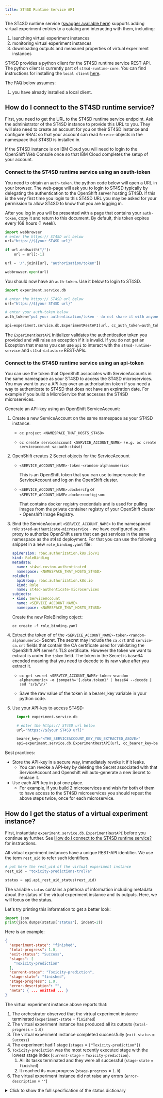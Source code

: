 ```yaml
---
title: ST4SD Runtime Service API
---
```


<!--

  Copyright IBM Inc. All Rights Reserved.
  SPDX-License-Identifier: Apache-2.0

-->

The ST4SD runtime service ([swagger available here](/api-docs/openapi/st4sd-runtime-service/st4sd-runtime-service.openapi.html)) supports adding virtual experiment entries to a catalog and interacting with them, including:

1. launching virtual experiment instances
2. monitoring virtual experiment instances
3. downloading outputs and measured properties of virtual experiment instances

ST4SD provides a python client for the ST4SD runtime service REST-API. The python client is currently part of `st4sd-runtime-core`. You can find instructions for installing the `local client` [here](/installation#set-up-local-client).

The FAQ below assumes:
1. you have already installed a local client.

## How do I connect to the ST4SD runtime service?

First, you need to get the URL to the ST4SD runtime service endpoint. Ask the administrator of the ST4SD instance to provide this URL to you. They will also need to create an account for you on their ST4SD instance and configure RBAC so that your account can read `Service` objects in the namespace that ST4SD is installed in.

If the ST4SD instance is on IBM Cloud you will need to login to the OpenShift Web Console once so that IBM Cloud completes the setup of your account.

### Connect to the ST4SD runtime service using an oauth-token

You need to obtain an `auth-token`. the python code below will open a URL in your browser. The web-page will ask you to login to ST4SD typically by delegating the authentication to the OpenShift server hosting ST4SD. If this is the very first time you login to this ST4SD URL you may be asked for your permission to allow ST4SD to know that you are logging in.

After you log in you will be presented with a page that contains your `auth-token`, copy it and return to this document. By default, this token expires every 168 hours (1 week).

```python
import webbrowser
# enter the https:// ST4SD url below
url="https://${your ST4SD url}"

if url.endswith("/"):
    url = url[:-1]

url = '/'.join([url, "authorisation/token"])

webbrowser.open(url)
```

You should now have an `auth-token`. Use it below to login to ST4SD.

```python
import experiment.service.db

# enter the https:// ST4SD url below
url="https://${your ST4SD url}"

# enter your auth-token below
auth_token="put your authentication/token - do not share it with anyone"

api=experiment.service.db.ExperimentRestAPI(url, cc_auth_token=auth_token)
```

The `ExperimentRestAPI` initializer validates the authentication token you provided and will raise an exception if it is invalid. If you do not get an Exception that means you can use `api` to interact with the `st4sd-runtime-service` and `st4sd-datastore` REST-APIs.

### Connect to the ST4SD runtime service using an api-token

You can use the token that OpenShift associates with ServiceAccounts in the same namespace as your ST4SD to access the ST4SD microservices. You may want to use a API-key over an authorisation token if you need a way to authenticate to ST4SD that does not have an expiration date. For example if you build a MicroService that accesses the ST4SD microservices.

Generate an API-key using an OpenShift ServiceAccount:

  1.  Create a new ServiceAccount on the same namespace as your ST4SD instance:
        - ``` 
          oc project <NAMESPACE_THAT_HOSTS_ST4SD>
        - ```
          oc create serviceaccount <SERVICE_ACCOUNT_NAME> (e.g. oc create serviceaccount sa-auth-st4sd)
          ```

  2.  OpenShift creates 2 Secret objects for the ServiceAccount
        - `<SERVICE_ACCOUNT_NAME>-token-<random-alphanumeric>`:

          This is an OpenShift token that you can use to impersonate the ServiceAccount and log on the OpenShift cluster.
        - `<SERVICE_ACCOUNT_NAME>.dockercfg` or `<SERVICE_ACCOUNT_NAME>.dockerconfigjson`:
        
          That contains docker registry credentials and is used for pulling images from the private container registry of your OpenShift cluster - Openshift Image Registry.

  3.  Bind the ServiceAccount `<SERVICE_ACCOUNT_NAME>` to the namespaced role `st4sd-authenticate-microservice` - we have configured oauth-proxy to authorize OpenShift users that can get services in the same namespace as the st4sd deployment. For that you can use the following snippet in a new `role_binding.yaml` file:
        ```yaml 
        apiVersion: rbac.authorization.k8s.io/v1
        kind: RoleBinding
        metadata:
          name: st4sd-custom-authenticated
          namespace: <NAMESPACE_THAT_HOSTS_ST4SD>
        roleRef:
          apiGroup: rbac.authorization.k8s.io
          kind: Role
          name: st4sd-authenticate-microservices
        subjects:
        - kind: ServiceAccount
          name: <SERVICE_ACCOUNT_NAME>
          namespace: <NAMESPACE_THAT_HOSTS_ST4SD>
        ```
      Create the new RoleBinding object:
        ```
        oc create -f role_binding.yaml
        ```

  4.  Extract the token of of the `<SERVICE_ACCOUNT_NAME>-token-<random-alphanumeric>` Secret. The secret may include the `ca.crt` and `service-ca.crt` fields that contain the CA certificate used for validating the OpenShift API server's TLS certificate. However the token we want to extract is under the `token` field. The token in the Secret is base64 encoded meaning that you need to decode to its raw value after you extract it.
      - ```
        oc get secret <SERVICE_ACCOUNT_NAME>-token-<random-alphanumeric> -o jsonpath='{.data.token}' | base64 --decode | sed 's/$/\n/'
        ```
      - Save the raw value of the token in a bearer_key variable in your python code.

  5.  Use your API-key to access ST4SD:
      ```python 
        import experiment.service.db

        # enter the https:// ST4SD url below
        url="https://${your ST4SD url}"

        bearer_key="<THE_SERVICEACCOUNT_KEY_YOU_EXTRACTED_ABOVE>"
        api=experiment.service.db.ExperimentRestAPI(url, cc_bearer_key=bearer_key)
        ```


Best practices:
  - Store the API-key in a secure way, immediately revoke it if it leaks.
    - You can revoke a API-key by deleting the Secret associated with that ServiceAccount and Openshift will auto-generate a new Secret to replace it.
  - Use each API-key in just one place.
    - For example, if you build 2 microservices and wish for both of them to have access to the ST4SD microservices you should repeat the above steps twice, once for each microservice.


## How do I get the status of a virtual experiment instance?

First, instantiate `experiment.service.db.ExperimentRestAPI` before you continue ay further. See [How do I connect to the ST4SD runtime service?](#how-do-i-connect-to-the-st4sd-runtime-service) for instructions.


All virtual experiment instances have a unique REST-API identifier. We use the term `rest_uid` to refer such identifiers.

```python
# put here the rest_uid of the virtual experiment instance
rest_uid = "toxicity-predictions-trol7a"

status = api.api_rest_uid_status(rest_uid)
```

The variable `status` contains a plethora of information including metadata about the status of the virtual experiment instance and its outputs. Here, we will focus on the status.

Let's try printing this information to get a better look:

```python
import json
print(json.dumps(status['status'], indent=2))
```

Here is an example:

```json
{
  "experiment-state": "finished",
  "total-progress": 1.0,
  "exit-status": "Success",
  "stages": [
    "Toxicity-prediction"
  ],
  "current-stage": "Toxicity-prediction",
  "stage-state": "finished",
  "stage-progress": 1.0,
  "error-description": "",
  "meta": { ... omitted ... }
}
```

The virtual experiment instance above reports that:

1. The orchestrator observed that the virtual experiment instance terminated (`experiment-state` = `finished`)
2. The virtual experiment instance has produced all its outputs (`total-progress` = `1.0`)
3. The virtual experiment instance completed successfully (`exit-status` = `Success`)
4. The experiment had 1 stage (`stages` = `["Toxicity-prediction"]`)
5. `Toxicity-prediction` was the most recently executed stage with the lowest stage index (`current-stage` = `Toxicity-prediction`).
   1. All its tasks terminated and they were all successful (`stage-state` = `finished`)
   2. It reached its max progress (`stage-progress` = `1.0`)
6. The virtual experiment instance did not raise any errors (`error-description` = `""`)

<details><summary>Click to show the full specification of the status dictionary</summary>


- `exit-status`: The status of the completed experiment. This receives its final value *after* `experiment-state` transitions to either `finished` or `failed`. Value is one of `["Success", "Failed", "Stopped", ""]`. Value may be empty while Kubernetes initializes objects.
- `experiment-state`: Indicates the state of the orchestrator that is executing the experiment tasks. **Not** to be confused with status of experiment (`exit-status`). For example, an experiment status can have `experiment-state=finished` with `exit-status=failed`. This means that the experiment completed with a failure. The value of `experiment-state` is one of `["unscheduled", "running", "finished", "failed", "unschedulable", ""]`. Value may be empty while Kubernetes initializes objects.
- `stage-state`: Indicates the state of the active stage in the experiment with the lowest stage index. Value is one of `["Initializing", "finished", "waiting_on_resource","running", "component_shutdown", "failed"]`
- `error-description`: A string, which when printed is a human readable description that explains why `exit-status` is `Failed`.
- `total-progress`: A number in [0.0, 1.0] indicating the progress of the experiment. Note that workflow developers may decide to control this value.
- `stage-progress`: A number in [0.0, 1.0] indicating the progress of the active stage with the lowest stage index. Note that workflow developers may decide to control this value.
- `stages`: A list of human-readable stage names
- `current-stage`: UID of stage (e.g. `stage0`)
- `meta`: This is a nested dictionary
  - `arguments`: The command-line of the orchestrator
  - `data`: The list of files that override data files
  - `input`: The list of input files
  - `pid`: The process ID of the st4sd orchestrator
  - `platform`: The name of the platform that the virtual experiment instance executes
  - `userVariables`: User provided variables, the schema is  `{'global':{name:value}, 'stages':{index:{name:value}}}`
  - `variables`: Global and stage variables active in the `platform`-scope that the virtual experiment executes. The schema is `{'global':{name:value}, 'stages':{index:{name:value}}}`
  - `hybridPlatform`: Name of hybrid-platform for communicating with LSF (can be None),
  - `userMetadata`: A dictionary with `key(str): Any` value pairs that users can provide
  - `instanceName`: The name of the directory containing the virtual experiment instance.
  - `version`: The version of the st4sd orchestrator


</details>